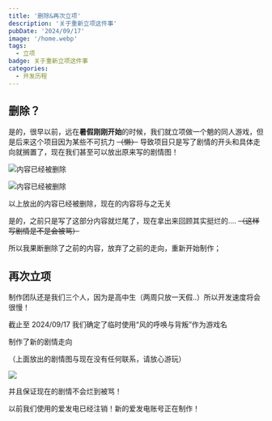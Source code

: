 ---
title: '删除&再次立项'
description: '关于重新立项这件事'
pubDate: '2024/09/17'
image: '/home.webp'
tags:
  - 立项
badge: 关于重新立项这件事
categories:
  - 开发历程
---



## 删除？

是的，很早以前，远在**暑假刚刚开始**的时候，我们就立项做一个魈的同人游戏，但是后来这个项目因为某些不可抗力 ~~（懒）~~ 导致项目只是写了剧情的开头和具体走向就搁置了，现在我们甚至可以放出原来写的剧情图！

![内容已经被删除](/原剧情.png)

![内容已经被删除](/原剧情2.png)

<Warning>以上放出的内容已经被删除，现在的内容将与之无关</Warning>


是的，之前只是写了这部分内容就烂尾了，现在拿出来回顾其实挺烂的.... ~~（这样写剧情是不是会被骂）~~

所以我果断删除了之前的内容，放弃了之前的走向，重新开始制作；

## 再次立项

制作团队还是我们三个人，因为是高中生（两周只放一天假..）所以开发速度将会很慢！

截止至 2024/09/17 我们确定了临时使用“风的呼唤与背叛”作为游戏名

制作了新的剧情走向

<Warning>（上面放出的剧情图与现在没有任何联系，请放心游玩）</Warning>

![](/新剧情1.png)

并且保证现在的剧情不会烂到被骂！

<Success>以前我们使用的爱发电已经注销！新的爱发电账号正在制作！</Success>
